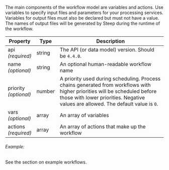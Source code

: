 
The main components of the workflow model are variables and actions. Use
variables to specify input files and parameters for your processing services.
Variables for output files must also be declared but must not have a value. The
names of output files will be generated by Steep during the runtime of the
workflow.

| Property                  | Type   | Description
| ------------------------- | ------ | -----------
| api<br/>*(required)*      | string | The API (or data model) version. Should be `4.4.0`.
| name<br/>*(optional)*     | string | An optional human-readable workflow name
| priority<br />*(optional)* | number | A priority used during scheduling. Process chains generated from workflows with higher priorities will be scheduled before those with lower priorities. Negative values are allowed. The default value is `0`.
| vars<br/>*(optional)*     | array  | An array of <ScrollLink href="#variables">variables</ScrollLink>
| actions<br/>*(required)*  | array  | An array of <ScrollLink href="#actions">actions</ScrollLink> that make up the workflow

<h6>Example:</h6>

See the section on <ScrollLink href="#example-workflows">example workflows</ScrollLink>.
